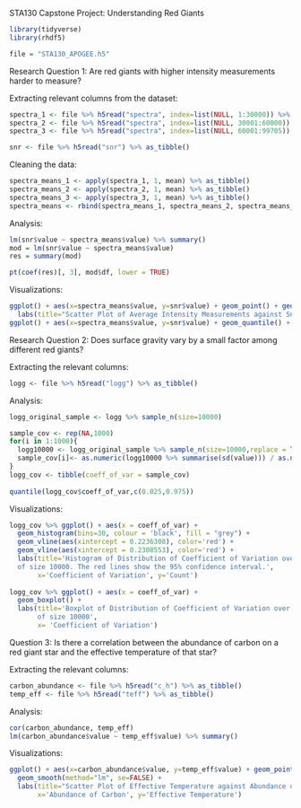 
STA130 Capstone Project: Understanding Red Giants

```{r}
library(tidyverse)
library(rhdf5)
```

```{r}
file = "STA130_APOGEE.h5"
```

Research Question 1:
Are red giants with higher intensity measurements harder to measure?

Extracting relevant columns from the dataset:
```{r}
spectra_1 <- file %>% h5read("spectra", index=list(NULL, 1:30000)) %>% t() %>% as_tibble()
spectra_2 <- file %>% h5read("spectra", index=list(NULL, 30001:60000)) %>% t() %>% as_tibble()
spectra_3 <- file %>% h5read("spectra", index=list(NULL, 60001:99705)) %>% t() %>% as_tibble()

snr <- file %>% h5read("snr") %>% as_tibble()
```

Cleaning the data:
```{r}
spectra_means_1 <- apply(spectra_1, 1, mean) %>% as_tibble()
spectra_means_2 <- apply(spectra_2, 1, mean) %>% as_tibble()
spectra_means_3 <- apply(spectra_3, 1, mean) %>% as_tibble()
spectra_means <- rbind(spectra_means_1, spectra_means_2, spectra_means_3)
```

Analysis:
```{r}
lm(snr$value ~ spectra_means$value) %>% summary()
mod = lm(snr$value ~ spectra_means$value)
res = summary(mod)

pt(coef(res)[, 3], mod$df, lower = TRUE)

```
Visualizations:
```{r}
ggplot() + aes(x=spectra_means$value, y=snr$value) + geom_point() + geom_smooth(method="lm", se=FALSE) +
  labs(title="Scatter Plot of Average Intensity Measurements against Snr", x="Average Intensity Measurements", y="Signal-to-noise Ratio")
ggplot() + aes(x=spectra_means$value, y=snr$value) + geom_quantile() + labs(title="Quantile Plot of Average Intensity Measurements against Snr", x="Average Intensity Measurements", y="Signal-to-noise Ratio")
```

Research Question 2:
Does surface gravity vary by a small factor among different red giants?

Extracting the relevant columns:
```{r}
logg <- file %>% h5read("logg") %>% as_tibble()
```

Analysis:
```{r}
logg_original_sample <- logg %>% sample_n(size=10000)

sample_cov <- rep(NA,1000)
for(i in 1:1000){
  logg10000 <- logg_original_sample %>% sample_n(size=10000,replace = TRUE)
  sample_cov[i]<- as.numeric(logg10000 %>% summarise(sd(value))) / as.numeric(logg10000 %>% summarise(mean(value)))
}
logg_cov <- tibble(coeff_of_var = sample_cov)
 
quantile(logg_cov$coeff_of_var,c(0.025,0.975))
```

Visualizations:
```{r}
logg_cov %>% ggplot() + aes(x = coeff_of_var) + 
  geom_histogram(bins=30, colour = 'black', fill = "grey") + 
  geom_vline(aes(xintercept = 0.2236308), color='red') + 
  geom_vline(aes(xintercept = 0.2308553), color='red') +
  labs(title='Histogram of Distribution of Coefficient of Variation over 1000 bootstrap samples
  of size 10000. The red lines show the 95% confidence interval.',
       x='Coefficient of Variation', y='Count')
 
logg_cov %>% ggplot() + aes(x = coeff_of_var) + 
  geom_boxplot() + 
  labs(title='Boxplot of Distribution of Coefficient of Variation over 1000 bootstrap samples 
       of size 10000', 
       x= 'Coefficient of Variation')
```

Question 3:
Is there a correlation between the abundance of carbon on a red giant star and the effective temperature of that star?

Extracting the relevant columns:
```{r}
carbon_abundance <- file %>% h5read("c_h") %>% as_tibble() 
temp_eff <- file %>% h5read("teff") %>% as_tibble()
```

Analysis:
```{r}
cor(carbon_abundance, temp_eff)
lm(carbon_abundance$value ~ temp_eff$value) %>% summary()
```

Visualizations:
```{r}
ggplot() + aes(x=carbon_abundance$value, y=temp_eff$value) + geom_point() + 
  geom_smooth(method="lm", se=FALSE) +
  labs(title="Scatter Plot of Effective Temperature against Abundance of Carbon", 
       x='Abundance of Carbon', y='Effective Temperature')
```



